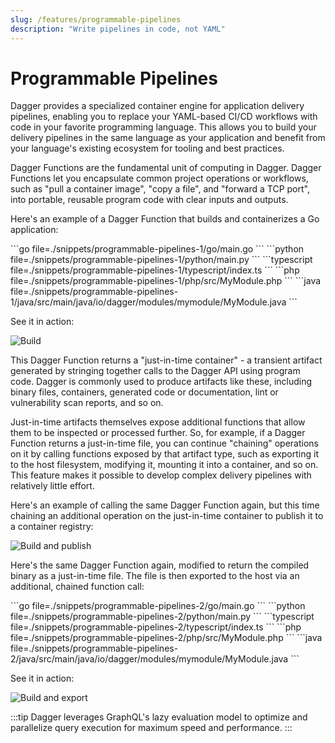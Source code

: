 ```yaml
---
slug: /features/programmable-pipelines
description: "Write pipelines in code, not YAML"
---
```


# Programmable Pipelines

Dagger provides a specialized container engine for application delivery pipelines, enabling you to replace your YAML-based CI/CD workflows with code in your favorite programming language. This allows you to build your delivery pipelines in the same language as your application and benefit from your language's existing ecosystem for tooling and best practices.

Dagger Functions are the fundamental unit of computing in Dagger. Dagger Functions let you encapsulate common project operations or workflows, such as "pull a container image", "copy a file", and "forward a TCP port", into portable, reusable program code with clear inputs and outputs.

Here's an example of a Dagger Function that builds and containerizes a Go application:

<Tabs groupId="language" queryString="sdk">
<TabItem value="go" label="Go">
```go file=./snippets/programmable-pipelines-1/go/main.go
```
</TabItem>
<TabItem value="Python">
```python file=./snippets/programmable-pipelines-1/python/main.py
```
</TabItem>
<TabItem value="typescript" label="TypeScript">
```typescript file=./snippets/programmable-pipelines-1/typescript/index.ts
```
</TabItem>
<TabItem value="PHP">
```php file=./snippets/programmable-pipelines-1/php/src/MyModule.php
```
</TabItem>
<TabItem value="java" label="Java">
```java file=./snippets/programmable-pipelines-1/java/src/main/java/io/dagger/modules/mymodule/MyModule.java
```
</TabItem>
</Tabs>

See it in action:

![Build](/img/current_docs/features/build.gif)

This Dagger Function returns a "just-in-time container" - a transient artifact generated by stringing together calls to the Dagger API using program code. Dagger is commonly used to produce artifacts like these, including binary files, containers, generated code or documentation, lint or vulnerability scan reports, and so on.

Just-in-time artifacts themselves expose additional functions that allow them to be inspected or processed further. So, for example, if a Dagger Function returns a just-in-time file, you can continue "chaining" operations on it by calling functions exposed by that artifact type, such as exporting it to the host filesystem, modifying it, mounting it into a container, and so on. This feature makes it possible to develop complex delivery pipelines with relatively little effort.

Here's an example of calling the same Dagger Function again, but this time chaining an additional operation on the just-in-time container to publish it to a container registry:

![Build and publish](/img/current_docs/features/build-publish.gif)

Here's the same Dagger Function again, modified to return the compiled binary as a just-in-time file. The file is then exported to the host via an additional, chained function call:

<Tabs groupId="language" queryString="sdk">
<TabItem value="go" label="Go">
```go file=./snippets/programmable-pipelines-2/go/main.go
```
</TabItem>
<TabItem value="Python">
```python file=./snippets/programmable-pipelines-2/python/main.py
```
</TabItem>
<TabItem value="typescript" label="TypeScript">
```typescript file=./snippets/programmable-pipelines-2/typescript/index.ts
```
</TabItem>
<TabItem value="PHP">
```php file=./snippets/programmable-pipelines-2/php/src/MyModule.php
```
</TabItem>
<TabItem value="java" label="Java">
```java file=./snippets/programmable-pipelines-2/java/src/main/java/io/dagger/modules/mymodule/MyModule.java
```
</TabItem>
</Tabs>

See it in action:

![Build and export](/img/current_docs/features/build-export.gif)

:::tip
Dagger leverages GraphQL's lazy evaluation model to optimize and parallelize query execution for maximum speed and performance.
:::
